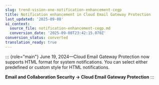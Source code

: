 ```yaml
---
slug: trend-vision-one-notification-enhancement-cegp
title: Notification enhancement in Cloud Email Gateway Protection
last_updated: '2025-09-08'
ai_context:
  source_file: notification-enhancement-cegp.md
  conversion_date: '2025-09-08T23:42:15.070Z'
conversion_status: converted
translation_ready: true
---
```


::: {role="main"}
June 19, 2024—Cloud Email Gateway Protection now supports HTML format for system notifications. You can select either predefined or custom style for HTML notifications.

**Email and Collaboration Security → Cloud Email Gateway Protection**
:::
